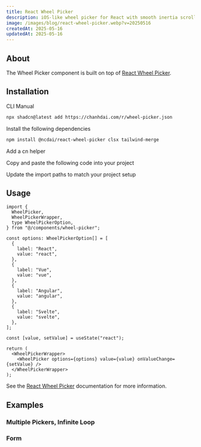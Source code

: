 ```yaml
---
title: React Wheel Picker
description: iOS-like wheel picker for React with smooth inertia scrolling and infinite loop support.
image: /images/blog/react-wheel-picker.webp?v=20250516
createdAt: 2025-05-16
updatedAt: 2025-05-16
---
```


<ComponentPreview
  name="wheel-picker-demo"
  openInV0Url="https://chanhdai.com/r/wheel-picker.json"
/>

## About

The Wheel Picker component is built on top of [React Wheel Picker](https://react-wheel-picker.chanhdai.com).

## Installation

<CodeTabs className="gap-0">

<TabsList>
  <TabsTrigger value="cli">CLI</TabsTrigger>
  <TabsTrigger value="manual">Manual</TabsTrigger>
</TabsList>

<TabsContent value="cli" className="[&>figure]:mb-0">

```bash
npx shadcn@latest add https://chanhdai.com/r/wheel-picker.json
```

</TabsContent>

<TabsContent value="manual">

<Steps>

<Step>Install the following dependencies</Step>

```bash
npm install @ncdai/react-wheel-picker clsx tailwind-merge
```

<Step>Add a cn helper</Step>

<ComponentSource src="src/lib/cn.ts" title="lib/cn.ts" />

<Step>Copy and paste the following code into your project</Step>

<ComponentSource name="wheel-picker" title="components/wheel-picker.tsx" />

<Step>Update the import paths to match your project setup</Step>

</Steps>

</TabsContent>

</CodeTabs>

## Usage

```tsx
import {
  WheelPicker,
  WheelPickerWrapper,
  type WheelPickerOption,
} from "@/components/wheel-picker";
```

```tsx
const options: WheelPickerOption[] = [
  {
    label: "React",
    value: "react",
  },
  {
    label: "Vue",
    value: "vue",
  },
  {
    label: "Angular",
    value: "angular",
  },
  {
    label: "Svelte",
    value: "svelte",
  },
];

const [value, setValue] = useState("react");

return (
  <WheelPickerWrapper>
    <WheelPicker options={options} value={value} onValueChange={setValue} />
  </WheelPickerWrapper>
);
```

See the [React Wheel Picker](https://github.com/ncdai/react-wheel-picker?tab=readme-ov-file#usage) documentation for more information.

## Examples

### Multiple Pickers, Infinite Loop

<ComponentPreview
  className="mt-4"
  name="wheel-picker-demo"
  openInV0Url="https://chanhdai.com/r/wheel-picker.json"
/>

### Form

<ComponentPreview className="mt-4" name="wheel-picker-form-demo" />
